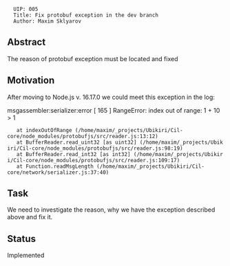 <pre>
  UIP: 005
  Title: Fix protobuf exception in the dev branch
  Author: Maxim Sklyarov
</pre>


== Abstract ==

The reason of protobuf exception must be located and fixed


== Motivation ==

After moving to Node.js v. 16.17.0 we could meet this exception in the log:

msgassembler:serializer:error [ 165 ] RangeError: index out of range: 1 + 10 > 1
    at indexOutOfRange (/home/maxim/_projects/Ubikiri/Cil-core/node_modules/protobufjs/src/reader.js:13:12)
    at BufferReader.read_uint32 [as uint32] (/home/maxim/_projects/Ubikiri/Cil-core/node_modules/protobufjs/src/reader.js:98:19)
    at BufferReader.read_int32 [as int32] (/home/maxim/_projects/Ubikiri/Cil-core/node_modules/protobufjs/src/reader.js:109:17)
    at Function.readMsgLength (/home/maxim/_projects/Ubikiri/Cil-core/network/serializer.js:37:40)

== Task ==

We need to investigate the reason, why we have the exception described above and fix it.

== Status == 

Implemented

